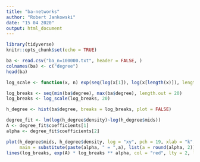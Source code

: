 ```yaml
---
title: "ba-networks"
author: "Robert Jankowski"
date: "15 04 2020"
output: html_document
---
```


```r
library(tidyverse)
knitr::opts_chunk$set(echo = TRUE)
```

```r
ba <- read.csv("ba_n=100000.txt", header = FALSE, )
colnames(ba) <- c("degree")
head(ba)
```

```r
log_scale <- function(x, n) exp(seq(log(x[1]), log(x[length(x)]), length.out = n))

log_breaks <- seq(min(ba$degree), max(ba$degree), length.out = 20)
log_breaks <- log_scale(log_breaks, 20)

h_degree <- hist(ba$degree, breaks = log_breaks, plot = FALSE)

degree_fit <- lm(log(h_degree$density)~log(h_degree$mids))
A <- degree_fit$coefficients[1]
alpha <- degree_fit$coefficients[2]
```

```r
plot(h_degree$mids, h_degree$density, log = "xy", pch = 19, xlab = "k", ylab = "P(k)",
     main = substitute(paste(alpha, " = ",a), list(a = round(alpha, 2))))
lines(log_breaks, exp(A) * log_breaks ** alpha, col = "red", lty = 2, lwd = 2)
```

